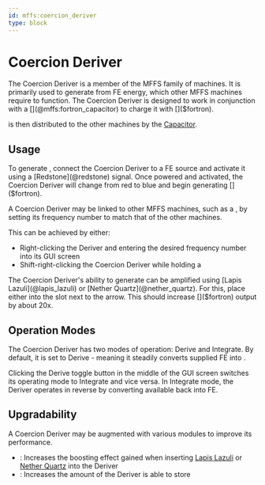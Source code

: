 ```yaml
---
id: mffs:coercion_deriver
type: block
---
```


# Coercion Deriver

The Coercion Deriver is a member of the MFFS family of machines.
It is primarily used to generate []($fortron) from FE energy, which other MFFS machines require to function.
The Coercion Deriver is designed to work in conjunction with a [](@mffs:fortron_capacitor) to charge it with 
[]($fortron).

[]($fortron) is then distributed to the other machines by the [Capacitor](@mffs:fortron_capacitor).

<PrefabObtaining />

## Usage

To generate []($fortron), connect the Coercion Deriver to a FE source and activate it using a [Redstone](@redstone)
signal. Once powered and activated, the Coercion Deriver will change from red to blue and begin generating []($fortron).

A Coercion Deriver may be linked to other MFFS machines, such as a [](@mffs:fortron_capacitor), by setting its
frequency number to match that of the other machines.

This can be achieved by either:

- Right-clicking the Deriver and entering the desired frequency number into its GUI screen
- Shift-right-clicking the Coercion Deriver while holding a [](@mffs:frequency_card)

The Coercion Deriver's ability to generate []($fortron) can be amplified using [Lapis Lazuli](@lapis_lazuli) or
[Nether Quartz](@nether_quartz).
For this, place either into the slot next to the arrow. This should increase []($fortron) output by about 20x.

## Operation Modes

The Coercion Deriver has two modes of operation: Derive and Integrate.
By default, it is set to Derive - meaning it steadily converts supplied FE into []($fortron).

Clicking the Derive toggle button in the middle of the GUI screen switches its operating mode to Integrate
and vice versa. In Integrate mode, the Deriver operates in reverse by converting available []($fortron) back into FE.

## Upgradability

A Coercion Deriver may be augmented with various modules to improve its performance.

- [](@mffs:speed_module): Increases the boosting effect gained when inserting [Lapis Lazuli](@lapis_lazuli) or
[Nether Quartz](@nether_quartz) into the Deriver
- [](@mffs:capacity_module): Increases the amount of []($fortron) the Deriver is able to store